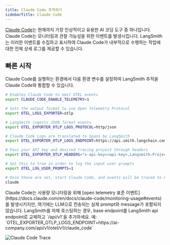 ```yaml
---
title: Claude Code 추적하기
sidebarTitle: Claude Code
---
```


[Claude Code](https://docs.claude.com/en/docs/claude-code/overview)는 현재까지 가장 인상적이고 유용한 AI 코딩 도구 중 하나입니다. Claude Code는 모니터링과 관찰 가능성을 위한 이벤트를 발생시킵니다. LangSmith는 이러한 이벤트를 수집하고 표시하여 Claude Code가 내부적으로 수행하는 작업에 대한 전체 상세 로그를 제공할 수 있습니다.

## 빠른 시작

Claude Code를 실행하는 환경에서 다음 환경 변수를 설정하여 LangSmith 추적을 Claude Code와 통합할 수 있습니다.

```bash
# Enables Claude Code to emit OTEL events
export CLAUDE_CODE_ENABLE_TELEMETRY=1

# Sets the output format to use Open Telemetry Protocol
export OTEL_LOGS_EXPORTER=otlp

# LangSmith ingests JSON format events
export OTEL_EXPORTER_OTLP_LOGS_PROTOCOL=http/json

# Claude Code Logs are translated to Spans by LangSmith
export OTEL_EXPORTER_OTLP_LOGS_ENDPOINT=https://api.smith.langchain.com/otel/v1/claude_code

# Pass your API key and desired tracing project through headers
export OTEL_EXPORTER_OTLP_HEADERS="x-api-key=<api-key>,Langsmith-Project=<project-name>"

# Set this to true in order to log the input user prompts
export OTEL_LOG_USER_PROMPTS=1

# Once these are set, start Claude Code, and events will be traced to LangSmith
claude
```

<Note>
Claude Code는 사용량 모니터링을 위해 [open telemetry 표준 이벤트](https://docs.claude.com/en/docs/claude-code/monitoring-usage#events)를 발생시키지만, 여기에는 LLM으로 전송되는 실제 prompt와 message가 포함되지 않습니다.
</Note>

<Note>
LangSmith를 자체 호스팅하는 경우, base endpoint를 LangSmith api endpoint로 교체하고 `/api/v1`을 추가하세요. 예: `OTEL_EXPORTER_OTLP_LOGS_ENDPOINT=https://ai-company.com/api/v1/otel/v1/claude_code`
</Note>

![Claude Code Trace](/langsmith/images/claude-code-trace.png)
